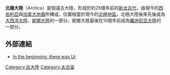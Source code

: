 '''北極大陸'''（Arctica）是個遠古大陸，形成於約25億年前的[[新太古代|新太古代]]，由現今的[[西伯利亞|西伯利亞]]與[[加拿大地盾|加拿大地盾]]所構成，位置相當於現今的[[北極地區|北極地區]]。北極大陸後來先後成為[[大西洋大陸|大西洋大陸]]、[[妮娜大陸|妮娜大陸]]的一部分，妮娜大陸最後在10億年前成為[[羅迪尼亞大陸|羅迪尼亞大陸]]的一部分。

==外部連結==
*[https://web.archive.org/web/20080513230600/http://research.unc.edu/endeavors/spr97/ur.html In the beginning, there was Ur]
{{洲|state=uncollapsed}}

[[Category:古大陸|Category:古大陸]]
[[Category:太古宙|Category:太古宙]]
{{Geol-stub}}